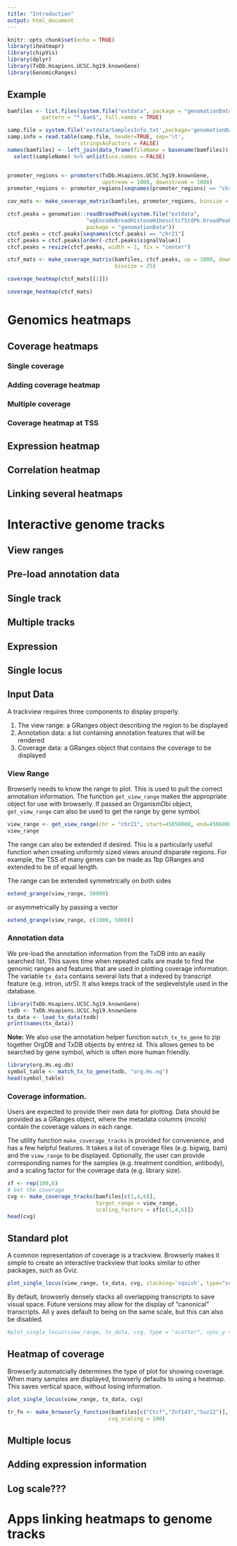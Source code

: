 ```yaml
---
title: "Introduction"
output: html_document
---
```


```r
knitr::opts_chunk$set(echo = TRUE)
library(iheatmapr)
library(chipVis)
library(dplyr)
library(TxDb.Hsapiens.UCSC.hg19.knownGene)
library(GenomicRanges)
```

## Example


```r
bamfiles <- list.files(system.file("extdata", package = "genomationData"),
           pattern = "*.bam$", full.names = TRUE)

samp.file = system.file('extdata/SamplesInfo.txt',package='genomationData')
samp.info = read.table(samp.file, header=TRUE, sep='\t', 
                       stringsAsFactors = FALSE)
names(bamfiles) <- left_join(data_frame(fileName = basename(bamfiles)), samp.info) %>%
  select(sampleName) %>% unlist(use.names = FALSE)


promoter_regions <- promoters(TxDb.Hsapiens.UCSC.hg19.knownGene, 
                              upstream = 1000, downstream = 1000)
promoter_regions <- promoter_regions[seqnames(promoter_regions) == "chr21"]

cov_mats <- make_coverage_matrix(bamfiles, promoter_regions, binsize = 20)

ctcf.peaks = genomation::readBroadPeak(system.file("extdata",
                         "wgEncodeBroadHistoneH1hescCtcfStdPk.broadPeak.gz",
                         package = "genomationData"))
ctcf.peaks = ctcf.peaks[seqnames(ctcf.peaks) == "chr21"]
ctcf.peaks = ctcf.peaks[order(-ctcf.peaks$signalValue)]
ctcf.peaks = resize(ctcf.peaks, width = 1, fix = "center")

ctcf_mats <- make_coverage_matrix(bamfiles, ctcf.peaks, up = 1000, down = 1000, 
                                  binsize = 25)

coverage_heatmap(ctcf_mats[[1]])

```

```r
coverage_heatmap(ctcf_mats)
```



# Genomics heatmaps

## Coverage heatmaps

### Single coverage

### Adding coverage heatmap

### Multiple coverage

### Coverage heatmap at TSS

## Expression heatmap

## Correlation heatmap

## Linking several heatmaps

# Interactive genome tracks

## View ranges

## Pre-load annotation data



## Single track


## Multiple tracks


## Expression




## Single locus

## Input Data
A trackview requires three components to display properly.

1. The view range: a GRanges object describing the region to be displayed
2. Annotation data: a list containing annotation features that will be rendered
3. Coverage data: a GRanges object that contains the coverage to be displayed

### View Range
Browserly needs to know the range to plot. This is used to pull the correct annotation information. The function `get_view_range` makes the appropriate object for use with browserly. If passed an OrganismDbi object, `get_view_range` can also be used to get the range by gene symbol. 

```r
view_range <- get_view_range(chr = "chr21", start=45050000, end=45068000)
view_range
```

The range can also be extended if desired. This is a particularly useful function when creating uniformly sized views around disparate regions. For example, the TSS of many genes can be made as 1bp GRanges and extended to be of equal length.

The range can be extended symmetrically on both sides
```r
extend_grange(view_range, 50000)
```

or asymmetrically by passing a vector
```r
extend_grange(view_range, c(1000, 5000))
```

### Annotation data
We pre-load the annotation information from the TxDB into an easily searched list. This saves time when repeated calls are made to find the genomic ranges and features that are used in plotting coverage information. 
The variable `tx_data` contains several lists that a indexed by transcript
feature (e.g. intron, utr5). It also keeps track of the seqlevelstyle used
in the database.

```r
library(TxDb.Hsapiens.UCSC.hg19.knownGene)
txdb <- TxDb.Hsapiens.UCSC.hg19.knownGene
tx_data <- load_tx_data(txdb)
print(names(tx_data))
```

**Note:** We also use the annotation helper function `match_tx_to_gene` to zip together OrgDB and TxDB objects by entrez id. This allows genes to be searched by gene symbol, which is often more human friendly.
``` r
library(org.Hs.eg.db)
symbol_table <- match_tx_to_gene(txdb, "org.Hs.eg")
head(symbol_table)
```

### Coverage information.
Users are expected to provide their own data for plotting. Data should be provided as a GRanges object, where the metadata columns (mcols) contain the coverage values in each range.

The utility function `make_coverage_tracks` is provided for convenience, and has a few helpful features. It takes a list of coverage files (e.g. bigwig, bam) and the `view_range` to be displayed. Optionally, the user can provide corresponding names for the samples (e.g. treatment condition, antibody), and a scaling factor for the coverage data (e.g. library size).

```r
sf <- rep(100,6)
# Get the coverage
cvg <- make_coverage_tracks(bamfiles[c(1,4,6)], 
                            target_range = view_range, 
                            scaling_factors = sf[c(1,4,6)])
head(cvg)
```

## Standard plot
A common representation of coverage is a trackview. Browserly makes it simple to 
create an interactive trackview that looks similar to other packages, such as Gviz.
```r
plot_single_locus(view_range, tx_data, cvg, stacking='squish', type="scatter")
```

By default, browserly densely stacks all overlapping transcripts to save visual space. Future versions may allow for the display of "canonical" transcripts. All y axes default to being on the same scale, but this can also be disabled.
```r
#plot_single_locus(view_range, tx_data, cvg, type = "scatter", sync_y = FALSE)
```

## Heatmap of coverage
Browserly automatcially determines the type of plot for showing coverage. When many
samples are displayed, browserly defaults to using a heatmap. This saves vertical space, without losing information.
```r
plot_single_locus(view_range, tx_data, cvg)
```


```r
tr_fn <- make_browserly_function(bamfiles[c("Ctcf","Znf143","Suz12")], tx_data = tx_data,
                                cvg_scaling = 100)
```


## Multiple locus



## Adding expression information




## Log scale???

# Apps linking heatmaps to genome tracks


```r

```






